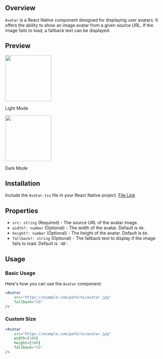 

## Overview

`Avatar` is a React Native component designed for displaying user avatars. It offers the ability to show an image avatar from a given source URL. If the image fails to load, a fallback text can be displayed.

## Preview

<div style={{ display: "flex", justifyContent: "center" }}>
    <div style={{ marginRight: "40px" }}>
        <img src="https://raw.githubusercontent.com/Mobilecn-UI/nativecn-ui/main/assets/examples/avatars-light.png" width="150px" />
        <p>Light Mode</p>
    </div>
    <div>
        <img src="https://raw.githubusercontent.com/Mobilecn-UI/nativecn-ui/main/assets/examples/avatars-dark.png" width="150px" />
        <p>Dark Mode</p>
    </div>
</div>

## Installation

Include the `Avatar.tsx` file in your React Native project. [File Link](https://github.com/Mobilecn-UI/nativecn-ui/blob/main/components/Avatar.tsx)

## Properties

- `src: string` (Required) - The source URL of the avatar image.
- `width?: number` (Optional) - The width of the avatar. Default is `60`.
- `height?: number` (Optional) - The height of the avatar. Default is `60`.
- `fallback?: string` (Optional) - The fallback text to display if the image fails to load. Default is `'AB'`.

## Usage

### Basic Usage

Here's how you can use the `Avatar` component:

```jsx
<Avatar
    src="https://example.com/path/to/avatar.jpg"
    fallback="CG"
/>
```

### Custom Size
```jsx
<Avatar
    src="https://example.com/path/to/avatar.jpg"
    width={100}
    height={100}
    fallback="CG"
/>
```

